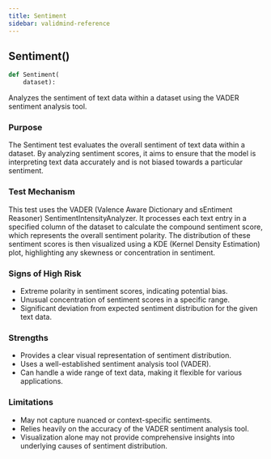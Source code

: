 ```yaml
---
title: Sentiment
sidebar: validmind-reference
---
```


## Sentiment[()]{.muted}

```python
def Sentiment(
    dataset):
```

Analyzes the sentiment of text data within a dataset using the VADER sentiment analysis tool.

### Purpose

The Sentiment test evaluates the overall sentiment of text data within a dataset. By analyzing sentiment scores, it aims to ensure that the model is interpreting text data accurately and is not biased towards a particular sentiment.

### Test Mechanism

This test uses the VADER (Valence Aware Dictionary and sEntiment Reasoner) SentimentIntensityAnalyzer. It processes each text entry in a specified column of the dataset to calculate the compound sentiment score, which represents the overall sentiment polarity. The distribution of these sentiment scores is then visualized using a KDE (Kernel Density Estimation) plot, highlighting any skewness or concentration in sentiment.

### Signs of High Risk

- Extreme polarity in sentiment scores, indicating potential bias.
- Unusual concentration of sentiment scores in a specific range.
- Significant deviation from expected sentiment distribution for the given text data.

### Strengths

- Provides a clear visual representation of sentiment distribution.
- Uses a well-established sentiment analysis tool (VADER).
- Can handle a wide range of text data, making it flexible for various applications.

### Limitations

- May not capture nuanced or context-specific sentiments.
- Relies heavily on the accuracy of the VADER sentiment analysis tool.
- Visualization alone may not provide comprehensive insights into underlying causes of sentiment distribution.
